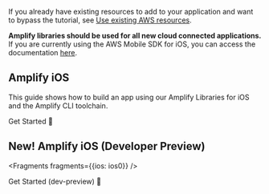 If you already have existing resources to add to your application and want to bypass the tutorial, see [Use existing AWS resources](/lib/project-setup/use-existing-resources).

<!-- TODO Rewrite If we have documentation for almost all categories with escape hatches - is there a reason we should keep the SDK documentation here? -->

<Callout warning>

**Amplify libraries should be used for all new cloud connected applications.** If you are currently using the AWS Mobile SDK for iOS, you can access the documentation [here](/sdk).

</Callout>

## Amplify iOS

This guide shows how to build an app using our Amplify Libraries for iOS and the Amplify CLI toolchain.

<InternalLinkButton href="/lib/project-setup/prereq">
  <span slot="text">Get Started 🚀</span>
</InternalLinkButton>

## New! Amplify iOS (Developer Preview)


<Fragments fragments={{ios: ios0}} />

<InternalLinkButton href="/lib/devpreview/getting-started">
  <span slot="text">Get Started (dev-preview) 🚀</span>
</InternalLinkButton>
